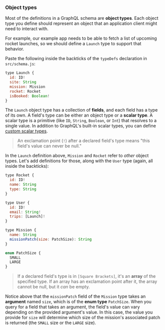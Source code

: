 ### Object types

Most of the definitions in a GraphQL schema are **object types**. Each object type you define should represent an object that an application client might need to interact with.

For example, our example app needs to be able to fetch a list of upcoming rocket launches, so we should define a `Launch` type to support that behavior.

Paste the following inside the backticks of the `typeDefs` declaration in `src/schema.js`:

```graphql:title=src/schema.js
type Launch {
  id: ID!
  site: String
  mission: Mission
  rocket: Rocket
  isBooked: Boolean!
}
```

The `Launch` object type has a collection of **fields**, and each field has a type of its own. A field's type can be either an object type or a **scalar type**. A scalar type is a primitive (like `ID`, `String`, `Boolean`, or `Int`) that resolves to a single value. In addition to GraphQL's built-in scalar types, you can define [custom scalar types](https://www.apollographql.com/docs/apollo-server/schema/scalars-enums/).

> An exclamation point (`!`) after a declared field's type means "this field's value can never be null."

In the `Launch` definition above, `Mission` and `Rocket` refer to _other_ object types. Let's add definitions for those, along with the `User` type (again, all inside the backticks):

```graphql:title=src/schema.js
type Rocket {
  id: ID!
  name: String
  type: String
}

type User {
  id: ID!
  email: String!
  trips: [Launch]!
}

type Mission {
  name: String
  missionPatch(size: PatchSize): String
}

enum PatchSize {
  SMALL
  LARGE
}
```

> If a declared field's type is in `[Square Brackets]`, it's an **array** of the specified type. If an array has an exclamation point after it, the array cannot be null, but it _can_ be empty.

Notice above that the `missionPatch` field of the `Mission` type takes an **argument** named `size`, which is of the **enum type** `PatchSize`. When you query for a field that takes an argument, the field's value can vary depending on the provided argument's value. In this case, the value you provide for `size` will determine which size of the mission's associated patch is returned (the `SMALL` size or the `LARGE` size).
